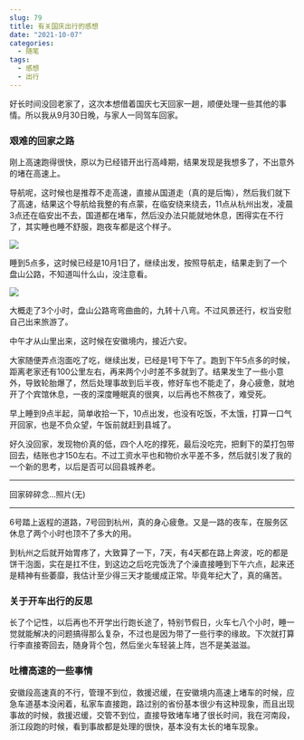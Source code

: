 ```yaml
---
slug: 79
title: 有关国庆出行的感想
date: "2021-10-07"
categories: 
  - 随笔
tags: 
  - 感想
  - 出行
---
```





好长时间没回老家了，这次本想借着国庆七天回家一趟，顺便处理一些其他的事情。所以我从9月30日晚，与家人一同驾车回家。

### 艰难的回家之路

刚上高速跑得很快，原以为已经错开出行高峰期，结果发现是我想多了，不出意外的堵在高速上。

导航呢，这时候也是推荐不走高速，直接从国道走（真的是后悔），然后我们就下了高速，结果这个导航给我整的有点蒙，在临安绕来绕去，11点从杭州出发，凌晨3点还在临安出不去，国道都在堵车，然后没办法只能就地休息，困得实在不行了，其实睡也睡不舒服，跑夜车都是这个样子。

![](https://imgurl.zburu.com/images/2021/10/08/d6b1cfd2d52a28cfbf9f12785ace9a1b.png)

睡到5点多，这时候已经是10月1日了，继续出发，按照导航走，结果走到了一个盘山公路，不知道叫什么山，没注意看。

![](https://imgurl.zburu.com/images/2021/10/08/3b0fb1402f57634b8781d478a20774d2.png)

大概走了3个小时，盘山公路弯弯曲曲的，九转十八弯。不过风景还行，权当安慰自己出来旅游了。

中午才从山里出来，这时候在安徽境内，接近六安。

大家随便弄点泡面吃了吃，继续出发，已经是1号下午了。跑到下午5点多的时候，距离老家还有100公里左右，再来两个小时差不多就到了。结果发生了一些小意外，导致轮胎爆了，然后处理事故到后半夜，修好车也不能走了，身心疲惫，就地开了个宾馆休息，一夜的深度睡眠真的很爽，以后再也不熬夜了，难受死。

早上睡到9点半起，简单收拾一下，10点出发，也没有吃饭，不太饿，打算一口气开回家，也是不负众望，午饭前就赶到县城了。


好久没回家，发现物价真的低，四个人吃的撑死，最后没吃完，把剩下的菜打包带回去，结账也才150左右。不过工资水平也和物价水平差不多，然后就引发了我的一个新的思考，以后是否可以回县城养老。

---

回家碎碎念...照片(无)

---

6号踏上返程的道路，7号回到杭州，真的身心疲惫。又是一路的夜车，在服务区休息了两个小时也顶不了多大的用。

到杭州之后就开始胃疼了，大致算了一下，7天，有4天都在路上奔波，吃的都是饼干泡面，实在是扛不住，到这边之后吃完饭洗了个澡直接睡到下午六点，起来还是精神有些萎靡，我估计至少得三天才能缓成正常。毕竟年纪大了，真的痛苦。

### 关于开车出行的反思

长了个记性，以后再也不开学出行跑长途了，特别节假日，火车七八个小时，睡一觉就能解决的问题搞得那么复杂，不过也是因为带了一些行李的缘故。下次就打算行李直接寄回去，随身背个包，然后坐火车轻装上阵，岂不是美滋滋。

### 吐槽高速的一些事情

安徽段高速真的不行，管理不到位，救援迟缓，在安徽境内高速上堵车的时候，应急车道基本没闲着，私家车直接跑，路过别的省份基本很少有这种现象，而且出现事故的时候，救援迟缓，交管不到位，直接导致堵车堵了很长时间，我在河南段，浙江段跑的时候，看到事故都是处理的很快，基本没有太长的堵车现象。
